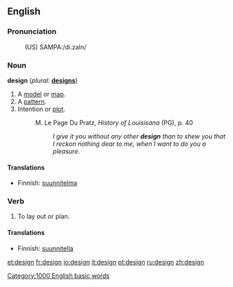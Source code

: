 ==English==

===Pronunciation===
:(US) SAMPA:/di.zaIn/

===Noun===
'''design'''  (''plural:'' '''[[designs]]''')
# A [[model]] or [[map]].
# A [[pattern]].
# Intention or [[plot]].
#:M. Le Page Du Pratz, <i>History of Louisisana</i> (PG), p. 40
#:: <i>I give it you without any other <b>design</b> than to shew you that I reckon nothing dear to me, when I want to do you a pleasure.</i>

====Translations====
*Finnish: [[suunnitelma]]

===Verb===
{{en-infl-reg-consonant|design||}}
# To lay out or plan.

====Translations====
*Finnish: [[suunnitella]]


[[Category:1000 English basic words]]

[[et:design]]
[[fr:design]]
[[io:design]]
[[it:design]]
[[pt:design]]
[[ru:design]]
[[zh:design]]